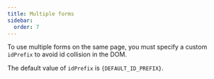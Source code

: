 ```yaml
---
title: Multiple forms
sidebar:
  order: 7
---
```





To use multiple forms on the same page, you must specify a custom `idPrefix`
to avoid id collision in the DOM.

The default value of `idPrefix` is <code>{DEFAULT_ID_PREFIX}</code>.

<Code code={formCode} lang='svelte' />

<FormCard>
  <Form client:only="svelte" />
</FormCard>
